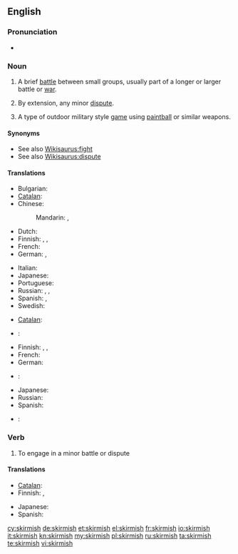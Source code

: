 ==English==

===Pronunciation===
* {{a|UK}} {{IPA|/ˈskɜː(r)mɪʃ/}}

===Noun===
{{en-noun|es}}

# {{military}} A brief [[battle]] between small groups, usually part of a longer or larger battle or [[war]].
# {{figuratively}} By extension, any minor [[dispute]].
# A type of outdoor military style [[game]] using [[paintball]] or similar weapons.

====Synonyms====
* See also [[Wikisaurus:fight]]
* See also [[Wikisaurus:dispute]]

====Translations====
{{trans-top|brief battle between small groups}}
* Bulgarian: {{t+|bg|схватка|f|tr=shvátka}}
* [[Catalan]]: {{t-|ca|escaramussa|f}}
* Chinese:
*: Mandarin: {{t|cmn|小衝突|sc=Hani}},  {{t|cmn|小冲突|tr=xiǎo chōngtū|sc=Hani}}
* Dutch: {{t+|nl|schermutseling|f}}
* Finnish: {{t+|fi|kahakka}}, {{t-|fi|välikohtaus}}, {{t-|fi|yhteenotto}}
* French: {{t+|fr|escarmouche|f}}
* German: {{t|de|Scharmützel|n}}, {{t|de|Geplänkel|n}}
{{trans-mid}}
* Italian: {{t-|it|schermaglia|f}}
* Japanese: {{t|ja|小競り合い|tr=kozeriai}}
* Portuguese: {{t|pt|escaramuça|f}}
* Russian: {{t+|ru|перестрелка|f|tr=perestrélka}}, {{t+|ru|стычка|f|tr=stýčka}},  {{t+|ru|схватка|f|tr=sxvátka}}
* Spanish: {{t+|es|escaramuza|f}}, {{qualifier|Latin America}} {{t|es|esenfrentamiento}}
* Swedish: {{t+|sv|skärmytsling|c}}
{{trans-bottom}}

{{trans-top|minor dispute}}
* [[Catalan]]: {{t-|ca|escaramussa|f}}
* {{ttbc|nl}}: {{t+|nl|schermutseling|f}}
* Finnish: {{t-|fi|suukopu}}, {{t-|fi|välikohtaus}}, {{t-|fi|yhteenotto}}
* French: {{t+|fr|escarmouche|f}}
* German: {{t|de|Wortgeplänkel|n}}
{{trans-mid}}
* {{ttbc|it}}: {{t-|it|schermaglia|f}}
* Japanese: {{t|ja|小競り合い|tr=kozeriai}}
* Russian: {{t+|ru|стычка|f|tr=stýčka}}
* Spanish: {{t+|es|escaramuza|f}}
* {{ttbc|Swedish}}: {{t+|sv|skärmytsling|c}}
{{trans-bottom}}

===Verb===
{{en-verb|skirmish|es}}

# To engage in a minor battle or dispute

====Translations====
{{trans-top|to engage in a minor battle or dispute}}
* [[Catalan]]: {{t+|ca|escaramussar}}
* Finnish: {{t-|fi|kahakoida}}, {{t-|fi|nahistella}}
{{trans-mid}}
* Japanese: {{t|ja|小競り合い|alt=小競り合いをする|tr=kozeriai wo suru}}
* Spanish: {{t|es|escaramuzar}}
{{trans-bottom}}

[[cy:skirmish]]
[[de:skirmish]]
[[et:skirmish]]
[[el:skirmish]]
[[fr:skirmish]]
[[io:skirmish]]
[[it:skirmish]]
[[kn:skirmish]]
[[my:skirmish]]
[[pl:skirmish]]
[[ru:skirmish]]
[[ta:skirmish]]
[[te:skirmish]]
[[vi:skirmish]]